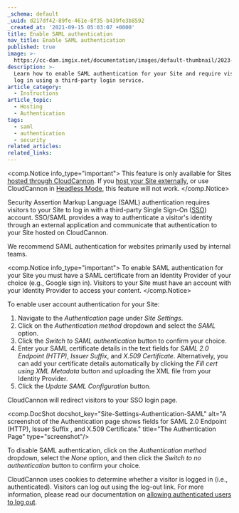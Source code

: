 ```yaml
---
_schema: default
_uuid: d217df42-89fe-461e-8f35-b439fe3b8592
_created_at: '2021-09-15 05:03:07 +0000'
title: Enable SAML authentication
nav_title: Enable SAML authentication
published: true
image: >-
  https://cc-dam.imgix.net/documentation/images/default-thumbnail/2023-Q4/CloudCannon-Documentation-Thumbnail.png
description: >-
  Learn how to enable SAML authentication for your Site and require visitors to
  log in using a third-party login service.
article_category:
  - Instructions
article_topic:
  - Hosting
  - Authentication
tags:
  - saml
  - authentication
  - security
related_articles:
related_links:
---
```

<comp.Notice info_type="important">
  This feature is only available for Sites [hosted through CloudCannon](/documentation/articles/what-is-web-hosting/#hosting-on-cloud-cannon). If you [host your Site externally](/documentation/articles/what-is-external-hosting/), or use CloudCannon in [Headless Mode](/documentation/articles/what-is-headless-mode/), this feature will not work.
</comp.Notice>

Security Assertion Markup Language (SAML) authentication requires visitors to your Site to log in with a third-party Single Sign-On ([SSO](/documentation/articles/what-is-sso-saml/)) account. SSO/SAML provides a way to authenticate a visitor's identity through an external application and communicate that authentication to your Site hosted on CloudCannon.

We recommend SAML authentication for websites primarily used by internal teams.

<comp.Notice info_type="important">
  To enable SAML authentication for your Site you must have a SAML certificate from an Identity Provider of your choice (e.g., Google sign in). Visitors to your Site must have an account with your Identity Provider to access your content.
</comp.Notice>

To enable user account authentication for your Site:

1. Navigate to the *Authentication* page under *Site Settings*.
2. Click on the *Authentication method* dropdown and select the *SAML* option.
3. Click the *Switch to SAML authentication* button to confirm your choice.
4. Enter your SAML certificate details in the text fields for *SAML 2.0 Endpoint (HTTP)*, *Issuer Suffix*, and *X.509 Certificate*. Alternatively, you can add your certificate details automatically by clicking the *Fill cert using XML Metadata* button and uploading the XML file from your Identity Provider.
5. Click the *Update SAML Configuration* button.

CloudCannon will redirect visitors to your SSO login page.

<comp.DocShot docshot_key="Site-Settings-Authentication-SAML" alt="A screenshot of the Authentication page shows fields for SAML 2.0 Endpoint (HTTP), Issuer Suffix , and X.509 Certificate." title="The Authentication Page" type="screenshot"/>

To disable SAML authentication, click on the *Authentication method* dropdown, select the *None* option, and then click the *Switch to no authentication* button to confirm your choice.

CloudCannon uses cookies to determine whether a visitor is logged in (i.e., authenticated). Visitors can log out using the log-out link. For more information, please read our documentation on [allowing authenticated users to log out](/documentation/articles/allow-authenticated-users-to-log-out/).